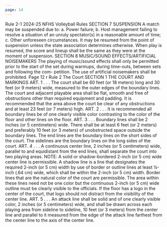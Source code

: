 ```yaml
---
page: 14
---
```


Rule 2-1 2024-25 NFHS Volleyball Rules SECTION 7 SUSPENSION A match may be suspended due to: a. Power failure; b. Host management failing to resolve a situation of an unruly spectator(s) in a reasonable amount of time; c. Other unforeseen circumstances. It may be resumed from the point of suspension unless the state association determines otherwise. When play is resumed, the score and lineup shall be the same as they were at the moment of suspension. SECTION 8 MUSIC/SOUND EFFECTS/ARTIFICIAL NOISEMAKERS The playing of music/sound effects shall only be permitted prior to the start of the set during warmups, during time-outs, between sets and following the com- petition. The use of artificial noisemakers shall be prohibited. Page 12 r Rule 2 The Court SECTION 1 THE COURT AND MARKINGS ART. 1 . . . The court shall be 60 feet (or 18 meters) long and 30 feet (or 9 meters) wide, measured to the outer edges of the boundary lines. The court and adjacent playable area shall be flat, smooth and free of obstructions other than required equipment and padding. It is recommended that the area above the court be clear of any obstructions and at least 23 feet (or 7 meters) high. ART. 2 . . . It is recommended all boundary lines be of one clearly visible color contrasting to the color of the floor and other lines on the floor. ART. 3 . . . Boundary lines shall be 2 inches (or 5 centimeters) wide. There shall be at least 6 feet (or 2 meters) and preferably 10 feet (or 3 meters) of unobstructed space outside the boundary lines. The end lines are the boundary lines on the short sides of the court. The sidelines are the boundary lines on the long sides of the court. ART. 4 . . . A continuous center line, 2 inches (or 5 centimeters) wide, parallel to and equidistant from the end lines, shall separate the court into two playing areas. NOTE: A solid or shadow-bordered 2-inch (or 5 cm) wide center line is permissible. A shadow line is a line that designates the required 2-inch (or 5 cm) width by use of border or outline lines at least ¼-inch (.64 cm) wide, which shall be within the 2-inch (or 5 cm) width. Border lines that are the natural color of the court are permissible. The area within these lines need not be one color but the continuous 2-inch (or 5 cm) wide outline must be clearly visible to the officials. If the floor has a logo in the center of the court, that logo should not distract from the visibility of the center line. ART. 5 . . . An attack line shall be solid and of one clearly visible color, 2 inches (or 5 centimeters) wide, and shall be drawn across each playing area from sideline to sideline, 10 feet (or 3 meters) from the center line and parallel to it measured from the edge of the attack line farthest from the center line to the axis of the center line.